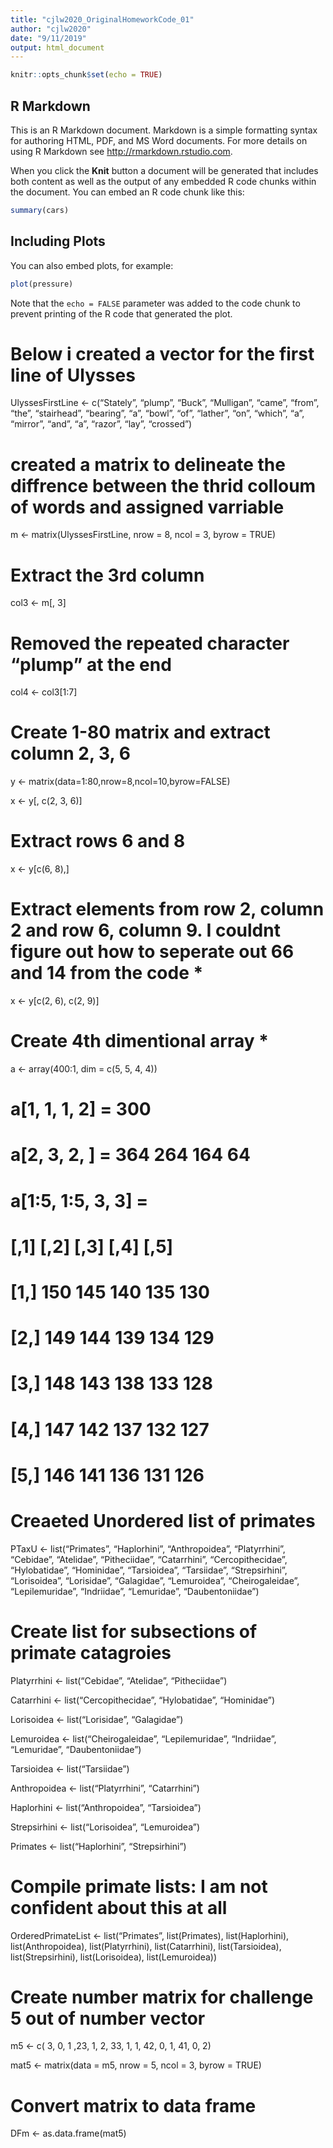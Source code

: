 ```yaml
---
title: "cjlw2020_OriginalHomeworkCode_01"
author: "cjlw2020"
date: "9/11/2019"
output: html_document
---
```


```r
knitr::opts_chunk$set(echo = TRUE)
```

## R Markdown

This is an R Markdown document. Markdown is a simple formatting syntax for authoring HTML, PDF, and MS Word documents. For more details on using R Markdown see <http://rmarkdown.rstudio.com>.

When you click the **Knit** button a document will be generated that includes both content as well as the output of any embedded R code chunks within the document. You can embed an R code chunk like this:

```r
summary(cars)
```

## Including Plots

You can also embed plots, for example:

```r
plot(pressure)
```

Note that the `echo = FALSE` parameter was added to the code chunk to prevent printing of the R code that generated the plot.

# Below i created a vector for the first line of Ulysses

UlyssesFirstLine <- c("Stately", "plump", "Buck", "Mulligan", "came", "from", "the", "stairhead", "bearing", "a", "bowl", "of", "lather", "on", "which", "a", "mirror", "and", "a", "razor", "lay", "crossed")

# created a matrix to delineate the diffrence between the thrid colloum of words and assigned varriable

m <- matrix(UlyssesFirstLine, nrow = 8, ncol = 3, byrow = TRUE)

# Extract the 3rd column

col3 <- m[, 3]

# Removed the repeated character "plump" at the end

col4 <- col3[1:7]

# Create 1-80 matrix and extract column 2, 3, 6

y <- matrix(data=1:80,nrow=8,ncol=10,byrow=FALSE)

x <- y[, c(2, 3, 6)]

# Extract rows 6 and 8

x <- y[c(6, 8),]

# Extract elements from row 2, column 2 and row 6, column 9. I couldnt figure out how to seperate out 66 and 14 from the code *

x <- y[c(2, 6), c(2, 9)]

# Create  4th dimentional array *

a <- array(400:1, dim = c(5, 5, 4, 4))

# a[1, 1, 1, 2] = 300
# a[2, 3, 2, ] = 364 264 164 64
# a[1:5, 1:5, 3, 3] = 
#                  [,1] [,2] [,3] [,4] [,5]
#            [1,]  150  145  140  135  130
#            [2,]  149  144  139  134  129
#            [3,]  148  143  138  133  128
#            [4,]  147  142  137  132  127
#            [5,]  146  141  136  131  126

# Creaeted Unordered list of primates

PTaxU <- list("Primates", "Haplorhini", "Anthropoidea", "Platyrrhini", "Cebidae", "Atelidae", "Pitheciidae", "Catarrhini", "Cercopithecidae", "Hylobatidae", "Hominidae", "Tarsioidea", "Tarsiidae", "Strepsirhini", "Lorisoidea", "Lorisidae", "Galagidae", "Lemuroidea", "Cheirogaleidae", "Lepilemuridae", "Indriidae", "Lemuridae", "Daubentoniidae")

# Create list for subsections of primate catagroies

Platyrrhini <- list("Cebidae", "Atelidae", "Pitheciidae")

Catarrhini <- list("Cercopithecidae", "Hylobatidae", "Hominidae")

Lorisoidea <- list("Lorisidae", "Galagidae")

Lemuroidea <- list("Cheirogaleidae", "Lepilemuridae", "Indriidae", "Lemuridae", "Daubentoniidae")

Tarsioidea <- list("Tarsiidae")

Anthropoidea <- list("Platyrrhini", "Catarrhini")

Haplorhini <- list("Anthropoidea", "Tarsioidea")

Strepsirhini <- list("Lorisoidea", "Lemuroidea")

Primates <- list("Haplorhini", "Strepsirhini")

# Compile primate lists: I am not confident about this at all

OrderedPrimateList <- list("Primates", list(Primates), list(Haplorhini), list(Anthropoidea), list(Platyrrhini), list(Catarrhini), list(Tarsioidea), list(Strepsirhini), list(Lorisoidea), list(Lemuroidea))

# Create number matrix for challenge 5 out of number vector

m5 <- c( 3, 0, 1 ,23, 1, 2, 33, 1, 1, 42, 0, 1, 41, 0, 2)

mat5 <- matrix(data = m5, nrow = 5, ncol = 3, byrow = TRUE)

# Convert matrix to data frame

DFm <- as.data.frame(mat5)



